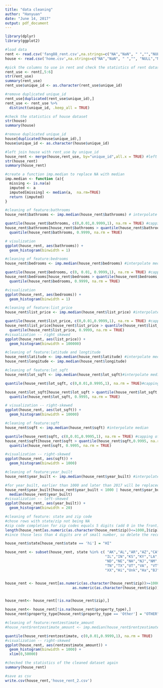 ---
title: "data cleaning"
author: "Hanyuan"
date: "June 14, 2017"
output: pdf_document
---
```{r}
library(dplyr)
library(ggplot2)
```


```{r}
#load data
rent <- read.csv('fang88_rent.csv',na.strings=c("NA","NaN", " ","","NULL","N/A"))
house <- read.csv('home.csv',na.strings=c("NA","NaN", " ","", "NULL","N/A"))
```

```{r}
#pick the columns to use in rent and check the statistics of rent dataset
rent_use <- rent[,5:6]
str(rent_use)
summary(rent_use)
rent_use$unique_id <- as.character(rent_use$unique_id)
```

```{r}
#remove duplicated unique_id
rent_use[duplicated(rent_use$unique_id),]
rent_use <- rent_use %>%
  distinct(unique_id, .keep_all = TRUE)
```

```{r}
#check the statistics of house dataset
str(house)
summary(house)

#remove duplicated unique_id
house[duplicated(house$unique_id),]
house$unique_id <- as.character(house$unique_id)
```

```{r}
#left join house with rent_use by unique_id
house_rent <- merge(house,rent_use, by="unique_id",all.x = TRUE) #left join
str(house_rent)
summary(house_rent)
```


```{r}
#create a function imp.median to replace NA with median
imp.median <- function (a){
  missing <- is.na(a)
  imputed <- a
  imputed[missing] <- median(a,  na.rm=TRUE)
  return (imputed)
}
```


```{r}
#cleaning of feature:bathrooms
house_rent$bathrooms <- imp.median(house_rent$bathrooms) # interpolate median

quantile(house_rent$bathrooms, c(0,0.01,0.9999,1), na.rm = TRUE) #capping of outliers--0.9999
house_rent$bathrooms[house_rent$bathrooms > quantile(house_rent$bathrooms,0.9999, na.rm = TRUE)] =
  quantile(house_rent$bathrooms, 0.9999, na.rm = TRUE)

# visulization 
ggplot(house_rent, aes(bathrooms)) +
  geom_histogram(binwidth = 1)

```


```{r}
#cleaning of feature:bedrooms
house_rent$bedrooms <- imp.median(house_rent$bedrooms) #interpolate median

quantile(house_rent$bedrooms, c(0, 0.01, 0.9999,1), na.rm = TRUE) #capping of outliers--0.9999
house_rent$bedrooms[house_rent$bedrooms > quantile(house_rent$bedrooms,0.9999, na.rm = TRUE)] =
  quantile(house_rent$bedrooms, 0.9999, na.rm = TRUE)

#visualization
ggplot(house_rent, aes(bedrooms)) +
  geom_histogram(binwidth = 1)

```

```{r}
#cleaning of feature:list_price
house_rent$list_price <- imp.median(house_rent$list_price) #interpolate median

quantile(house_rent$list_price, c(0,0.01,0.9999,1), na.rm = TRUE) #capping of outliers--0.9999
house_rent$list_price[house_rent$list_price > quantile(house_rent$list_price,0.9999, na.rm = TRUE)] = 
  quantile(house_rent$list_price, 0.9999, na.rm = TRUE)
#visualization -- right skewed
ggplot(house_rent, aes(list_price)) +
  geom_histogram(binwidth = 100000)
```


```{r}
#cleaning of feature:latitude and longtitude
house_rent$latitude <- imp.median(house_rent$latitude) #interpolate median
house_rent$longitude <- imp.median(house_rent$longitude)
```

```{r}
#cleaning of feature:lot_sqft
house_rent$lot_sqft <- imp.median(house_rent$lot_sqft)#interpolate median

quantile(house_rent$lot_sqft, c(0,0.01,0.9995,1), na.rm = TRUE)#capping of outliers--0.9995

house_rent$lot_sqft[house_rent$lot_sqft > quantile(house_rent$lot_sqft,0.9995, na.rm = TRUE)] = 
  quantile(house_rent$lot_sqft, 0.9995, na.rm = TRUE)

# visualization -- right-skewed
ggplot(house_rent, aes(lot_sqft)) +
  geom_histogram(binwidth = 10000) 

```

```{r}
#cleaning of feature:sqft
house_rent$sqft <- imp.median(house_rent$sqft) #interpolate median

quantile(house_rent$sqft, c(0,0.01,0.9995,1), na.rm = TRUE) #capping of outliers--0.9995
house_rent$sqft[house_rent$sqft > quantile(house_rent$sqft,0.9995, na.rm = TRUE)] = 
  quantile(house_rent$sqft, 0.9995, na.rm = TRUE)

#visualization -- right-skewed
ggplot(house_rent, aes(sqft)) +
  geom_histogram(binwidth = 1000) 
```


```{r}
#cleaning of feature:year_built
house_rent$year_built <- imp.median(house_rent$year_built) #interpolate median

#for year_built, earlier than 1000 and later than 2017 will be replaced by median
house_rent$year_built[house_rent$year_built < 1000 | house_rent$year_built > 2017] <-
  median(house_rent$year_built)
#visualization -- left-skewed
ggplot(house_rent, aes(year_built)) +
  geom_histogram(binwidth = 20)

```

```{r}
#cleaning of feature: state and zip code
#chose rows with state/zip not being NA
#zip code completion for zip codes equals 5 digits (add 0 in the front)
length(house_rent[as.numeric(as.character(house_rent$zip))<=1000,]$zip)
#since those less than 4 digits are of small number, so delete the records

house_rent$state[house_rent$state == 'hi'] = "HI"

house_rent <- subset(house_rent, state %in% c( "AK","AL","AR","AZ","CA","CO","CT","DC","DE","FL","GA","HI","IA","ID",
                                              "IL","IN","KS","KY","LA","MA","MD","ME","MI","MN","MO","MS","MT","NC",
                                              "ND","NE","NH","NJ","NM","NV","NY","OH","OK","OR","PA","RI","SC","SD",
                                              "TN","TX","UT","VA", "VT","WA", "WI", "WV", "WY",
                                              "XX","Hi","Unk","Ha","BJ"))


house_rent <- house_rent[as.numeric(as.character(house_rent$zip))>=10000 &
                               as.numeric(as.character(house_rent$zip))<=99999,]


house_rent<- house_rent[!is.na(house_rent$zip),]

house_rent<- house_rent[!is.na(house_rent$property_type),]
house_rent$property_type[house_rent$property_type == 'Other'] = "OTHER"
```


```{r}
#cleaning of feature:rentzestimate_amount
#house_rent$rentzestimate_amount <- imp.median(house_rent$rentzestimate_amount) #interpolate median

quantile(house_rent$rentzestimate, c(0,0.01,0.9999,1), na.rm = TRUE) 
#visualization -- right-skewed
ggplot(house_rent, aes(rentzestimate_amount)) +
  geom_histogram(binwidth = 1000) + 
  xlim(0,50000)

```


```{r}
#checked the statistics of the cleaned dataset again
summary(house_rent)

#save as csv
write.csv(house_rent,'house_rent_2.csv')
```


